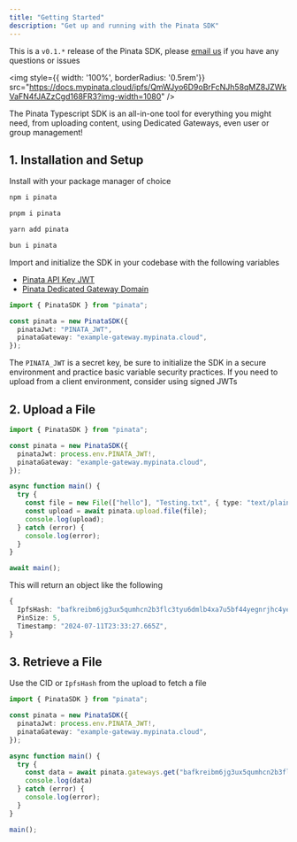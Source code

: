 ```yaml
---
title: "Getting Started"
description: "Get up and running with the Pinata SDK"
---
```


<Note>This is a `v0.1.*` release of the Pinata SDK, please [email us](mailto:steve@pinata.cloud) if you have any questions or issues</Note>

<img style={{ width: '100%', borderRadius: '0.5rem'}} src="https://docs.mypinata.cloud/ipfs/QmWJyo6D9oBrFcNJh58qMZ8JZWkVaFN4fJAZzCgd168FR3?img-width=1080" />

The Pinata Typescript SDK is an all-in-one tool for everything you might need, from uploading content, using Dedicated Gateways, even user or group management!

## 1. Installation and Setup

Install with your package manager of choice

<CodeGroup>

```bash npm
npm i pinata
```

```bash pnpm
pnpm i pinata
```

```bash yarn
yarn add pinata
```

```bash bun
bun i pinata
```

</CodeGroup>

Import and initialize the SDK in your codebase with the following variables
- [Pinata API Key JWT](/account-management/api-keys)
- [Pinata Dedicated Gateway Domain](/gateways/dedicated-ipfs-gateways)

```typescript
import { PinataSDK } from "pinata";

const pinata = new PinataSDK({
  pinataJwt: "PINATA_JWT",
  pinataGateway: "example-gateway.mypinata.cloud",
});
```

<Note>The `PINATA_JWT` is a secret key, be sure to initialize the SDK in a secure environment and practice basic variable security practices. If you need to upload from a client environment, consider using signed JWTs</Note>

## 2. Upload a File

```typescript
import { PinataSDK } from "pinata";

const pinata = new PinataSDK({
  pinataJwt: process.env.PINATA_JWT!,
  pinataGateway: "example-gateway.mypinata.cloud",
});

async function main() {
  try {
    const file = new File(["hello"], "Testing.txt", { type: "text/plain" });
    const upload = await pinata.upload.file(file);
    console.log(upload);
  } catch (error) {
    console.log(error);
  }
}

await main();
```

This will return an object like the following

```typescript
{
  IpfsHash: "bafkreibm6jg3ux5qumhcn2b3flc3tyu6dmlb4xa7u5bf44yegnrjhc4yeq",
  PinSize: 5,
  Timestamp: "2024-07-11T23:33:27.665Z",
}
```

## 3. Retrieve a File

Use the CID or `IpfsHash` from the upload to fetch a file

```typescript
import { PinataSDK } from "pinata";

const pinata = new PinataSDK({
  pinataJwt: process.env.PINATA_JWT!,
  pinataGateway: "example-gateway.mypinata.cloud",
});

async function main() {
  try {
    const data = await pinata.gateways.get("bafkreibm6jg3ux5qumhcn2b3flc3tyu6dmlb4xa7u5bf44yegnrjhc4yeq");
    console.log(data)
  } catch (error) {
    console.log(error);
  }
}

main();
```
